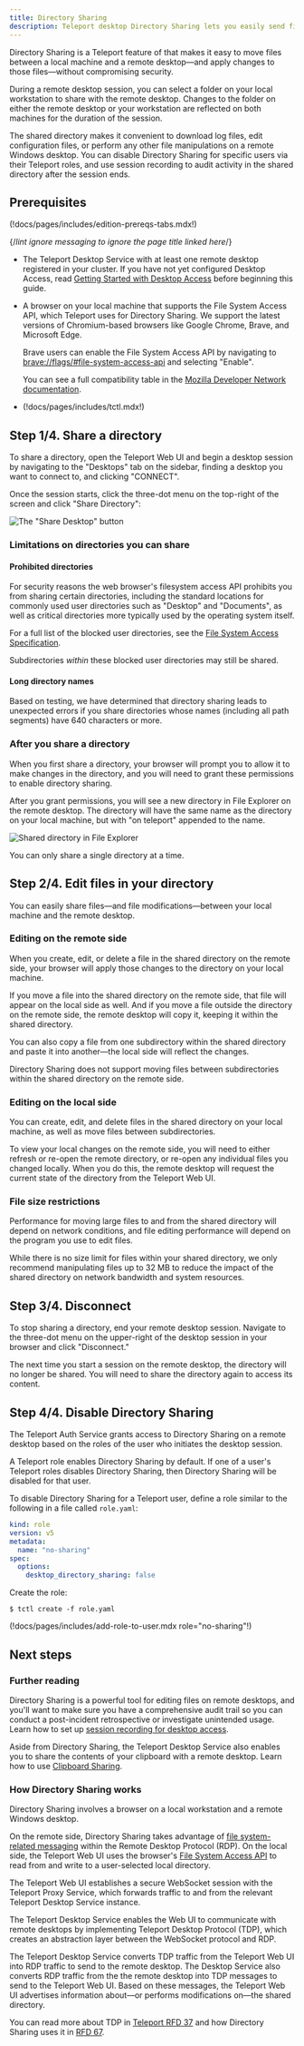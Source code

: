 ```yaml
---
title: Directory Sharing
description: Teleport desktop Directory Sharing lets you easily send files to a remote desktop.
---
```


Directory Sharing is a Teleport feature of that makes it easy to move files
between a local machine and a remote desktop—and apply changes to those
files—without compromising security.

During a remote desktop session, you can select a folder on your local
workstation to share with the remote desktop. Changes to the folder on either
the remote desktop or your workstation are reflected on both machines for the
duration of the session.

The shared directory makes it convenient to download log files, edit
configuration files, or perform any other file manipulations on a remote Windows
desktop. You can disable Directory Sharing for specific users via their Teleport
roles, and use session recording to audit activity in the shared directory
after the session ends.

## Prerequisites

(!docs/pages/includes/edition-prereqs-tabs.mdx!)

{/*lint ignore messaging to ignore the page title linked here*/}
- The Teleport Desktop Service with at least one remote desktop registered in
  your cluster. If you have not yet configured Desktop Access, read [Getting
  Started with Desktop Access](./getting-started.mdx) before beginning this
  guide.

- A browser on your local machine that supports the File System Access API,
  which Teleport uses for Directory Sharing. We support the latest versions of
  Chromium-based browsers like Google Chrome, Brave, and Microsoft Edge.

  Brave users can enable the File System Access API by navigating to
  [brave://flags/#file-system-access-api](brave://flags/#file-system-access-api)
  and selecting "Enable".

  You can see a full compatibility table in the [Mozilla Developer Network
  documentation](https://developer.mozilla.org/en-US/docs/Web/API/File_System_Access_API#browser_compatibility).

- (!docs/pages/includes/tctl.mdx!)

## Step 1/4. Share a directory

To share a directory, open the Teleport Web UI and begin a desktop session by
navigating to the "Desktops" tab on the sidebar, finding a desktop you want to
connect to, and clicking "CONNECT".

Once the session starts, click the three-dot menu on the top-right of the screen
and click "Share Directory":

![The "Share Desktop" button](../../../img/desktop-access/share.png)

### Limitations on directories you can share

#### Prohibited directories

For security reasons the web browser's filesystem access API prohibits you from
sharing certain directories, including the standard locations for commonly used
user directories such as "Desktop" and "Documents", as well as critical
directories more typically used by the operating system itself.

For a full list of the blocked user directories, see the [File System Access
Specification](https://wicg.github.io/file-system-access/#enumdef-wellknowndirectory).

Subdirectories *within* these blocked user directories may still be shared.

#### Long directory names

Based on testing, we have determined that directory sharing leads to unexpected
errors if you share directories whose names (including all path segments) have
640 characters or more.

### After you share a directory

When you first share a directory, your browser will prompt you to allow it to
make changes in the directory, and you will need to grant these permissions to
enable directory sharing.

After you grant permissions, you will see a new directory in File Explorer on
the remote desktop. The directory will have the same name as the directory on
your local machine, but with "on teleport" appended to the name.

![Shared directory in File Explorer](../../../img/desktop-access/shared-dir.png)

You can only share a single directory at a time.

## Step 2/4. Edit files in your directory

You can easily share files—and file modifications—between your local machine and
the remote desktop.

### Editing on the remote side

When you create, edit, or delete a file in the shared directory on the remote
side, your browser will apply those changes to the directory on your local
machine.

If you move a file into the shared directory on the remote side, that
file will appear on the local side as well. And if you move a file outside the
directory on the remote side, the remote desktop will copy it, keeping it within
the shared directory.

You can also copy a file from one subdirectory within the shared directory and
paste it into another—the local side will reflect the changes.

<Notice type="warning">

Directory Sharing does not support moving files between subdirectories within
the shared directory on the remote side.

</Notice>

### Editing on the local side

You can create, edit, and delete files in the shared directory on your
local machine, as well as move files between subdirectories.

To view your local changes on the remote side, you will need to either refresh
or re-open the remote directory, or re-open any individual files you changed
locally. When you do this, the remote desktop will request the current state of
the directory from the Teleport Web UI.

### File size restrictions

Performance for moving large files to and from the shared directory
will depend on network conditions, and file editing performance will
depend on the program you use to edit files.

While there is no size limit for files within your shared directory, we only
recommend manipulating files up to 32 MB to reduce the impact of the shared
directory on network bandwidth and system resources.

## Step 3/4. Disconnect

To stop sharing a directory, end your remote desktop session. Navigate to the
three-dot menu on the upper-right of the desktop session in your browser and
click "Disconnect."

The next time you start a session on the remote desktop, the directory will no
longer be shared. You will need to share the directory again to access its
content.

## Step 4/4. Disable Directory Sharing

The Teleport Auth Service grants access to Directory Sharing on a remote desktop
based on the roles of the user who initiates the desktop session.

A Teleport role enables Directory Sharing by default. If one of a user's
Teleport roles disables Directory Sharing, then Directory Sharing will be
disabled for that user.

To disable Directory Sharing for a Teleport user, define a role similar to the
following in a file called `role.yaml`:

```yaml
kind: role
version: v5
metadata:
  name: "no-sharing"
spec:
  options:
    desktop_directory_sharing: false
```

Create the role:

```code
$ tctl create -f role.yaml
```

(!docs/pages/includes/add-role-to-user.mdx role="no-sharing"!)

## Next steps

### Further reading

Directory Sharing is a powerful tool for editing files on remote desktops, and
you'll want to make sure you have a comprehensive audit trail so you can conduct
a post-incident retrospective or investigate unintended usage. Learn how to set
up [session recording for desktop access](./reference/sessions.mdx).

Aside from Directory Sharing, the Teleport Desktop Service also enables you to
share the contents of your clipboard with a remote desktop. Learn how to use
[Clipboard Sharing](./reference/clipboard.mdx).

### How Directory Sharing works

Directory Sharing involves a browser on a local workstation and a remote Windows
desktop.

On the remote side, Directory Sharing takes advantage of [file system-related
messaging](https://docs.microsoft.com/en-us/openspecs/windows_protocols/ms-rdpefs/)
within the Remote Desktop Protocol (RDP). On the local side, the Teleport Web UI
uses the browser's [File System Access
API](https://developer.mozilla.org/en-US/docs/Web/API/File_System_Access_API) to
read from and write to a user-selected local directory.

The Teleport Web UI establishes a secure WebSocket session with the Teleport
Proxy Service, which forwards traffic to and from the relevant Teleport Desktop
Service instance.

The Teleport Desktop Service enables the Web UI to communicate with remote
desktops by implementing Teleport Desktop Protocol (TDP), which creates an
abstraction layer between the WebSocket protocol and RDP.

The Teleport Desktop Service converts TDP traffic from the Teleport Web UI into
RDP traffic to send to the remote desktop. The Desktop Service also converts RDP
traffic from the the remote desktop into TDP messages to send to the Teleport
Web UI. Based on these messages, the Teleport Web UI advertises information
about—or performs modifications on—the shared directory.

You can read more about TDP in [Teleport RFD
37](https://github.com/gravitational/teleport/blob/master/rfd/0037-desktop-access-protocol.md)
and how Directory Sharing uses it in [RFD
67](https://github.com/gravitational/teleport/blob/master/rfd/0067-desktop-access-file-system-sharing.md).
